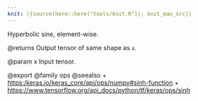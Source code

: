 ```yaml
---
knit: ({source(here::here("tools/knit.R")); knit_man_src})
---
```

Hyperbolic sine, element-wise.

@returns
    Output tensor of same shape as `x`.

@param x Input tensor.

@export
@family ops
@seealso
+ <https:/keras.io/keras_core/api/ops/numpy#sinh-function>
+ <https://www.tensorflow.org/api_docs/python/tf/keras/ops/sinh>
